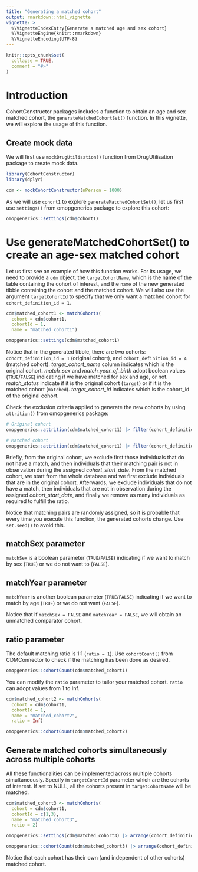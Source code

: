 ```yaml
---
title: "Generating a matched cohort"
output: rmarkdown::html_vignette
vignette: >
  %\VignetteIndexEntry{Generate a matched age and sex cohort}
  %\VignetteEngine{knitr::rmarkdown}
  %\VignetteEncoding{UTF-8}
---
```


```r
knitr::opts_chunk$set(
  collapse = TRUE,
  comment = "#>"
)
```

# Introduction
CohortConstructor packages includes a function to obtain an age and sex matched cohort, the `generateMatchedCohortSet()` function. In this vignette, we will explore the usage of this function.

## Create mock data
We will first use `mockDrugUtilisation()` function from DrugUtilisation package to create mock data.

```r
library(CohortConstructor)
library(dplyr)

cdm <- mockCohortConstructor(nPerson = 1000)
```

As we will use `cohort1` to explore `generateMatchedCohortSet()`, let us first use `settings()` from omopgenerics package to explore this cohort:

```r
omopgenerics::settings(cdm$cohort1)
```

# Use generateMatchedCohortSet() to create an age-sex matched cohort
Let us first see an example of how this function works. For its usage, we need to provide a `cdm` object, the `targetCohortName`, which is the name of the table containing the cohort of interest, and the `name` of the new generated tibble containing the cohort and the matched cohort. We will also use the argument `targetCohortId` to specify that we only want a matched cohort for `cohort_definition_id = 1`.

```r
cdm$matched_cohort1 <- matchCohorts(
  cohort = cdm$cohort1,
  cohortId = 1,
  name = "matched_cohort1")

omopgenerics::settings(cdm$matched_cohort1)
```
Notice that in the generated tibble, there are two cohorts: `cohort_definition_id = 1` (original cohort), and `cohort_definition_id = 4` (matched cohort). *target_cohort_name* column indicates which is the original cohort. *match_sex* and *match_year_of_birth* adopt boolean values (`TRUE`/`FALSE`) indicating if we have matched for sex and age, or not. *match_status* indicate if it is the original cohort (`target`) or if it is the matched cohort (`matched`). *target_cohort_id* indicates which is the cohort_id of the original cohort.

Check the exclusion criteria applied to generate the new cohorts by using `attrition()` from omopgenerics package:
```r
# Original cohort
omopgenerics::attrition(cdm$matched_cohort1) |> filter(cohort_definition_id == 1)

# Matched cohort
omopgenerics::attrition(cdm$matched_cohort1) |> filter(cohort_definition_id == 4)
```
Briefly, from the original cohort, we exclude first those individuals that do not have a match, and then individuals that their matching pair is not in observation during the assigned *cohort_start_date*. From the matched cohort, we start from the whole database and we first exclude individuals that are in the original cohort. Afterwards, we exclude individuals that do not have a match, then individuals that are not in observation during the assigned *cohort_start_date*, and finally we remove as many individuals as required to fulfill the ratio.

Notice that matching pairs are randomly assigned, so it is probable that every time you execute this function, the generated cohorts change. Use `set.seed()` to avoid this. 

## matchSex parameter
`matchSex` is a boolean parameter (`TRUE`/`FALSE`) indicating if we want to match by sex (`TRUE`) or we do not want to (`FALSE`). 

## matchYear parameter
`matchYear` is another boolean parameter (`TRUE`/`FALSE`) indicating if we want to match by age (`TRUE`) or we do not want (`FALSE`).

Notice that if `matchSex = FALSE` and `matchYear = FALSE`, we will obtain an unmatched comparator cohort.

## ratio parameter
The default matching ratio is 1:1 (`ratio = 1`). Use `cohortCount()` from CDMConnector to check if the matching has been done as desired.

```r
omopgenerics::cohortCount(cdm$matched_cohort1)
```

You can modify the `ratio` parameter to tailor your matched cohort. `ratio` can adopt values from 1 to Inf.

```r
cdm$matched_cohort2 <- matchCohorts(
  cohort = cdm$cohort1,
  cohortId = 1,
  name = "matched_cohort2",
  ratio = Inf)

omopgenerics::cohortCount(cdm$matched_cohort2)
```

## Generate matched cohorts simultaneously across multiple cohorts
All these functionalities can be implemented across multiple cohorts simultaneously. Specify in `targetCohortId` parameter which are the cohorts of interest. If set to NULL, all the cohorts present in `targetCohortName` will be matched. 

```r
cdm$matched_cohort3 <- matchCohorts(
  cohort = cdm$cohort1,
  cohortId = c(1,3),
  name = "matched_cohort3",
  ratio = 2)

omopgenerics::settings(cdm$matched_cohort3) |> arrange(cohort_definition_id)

omopgenerics::cohortCount(cdm$matched_cohort3) |> arrange(cohort_definition_id)
```

Notice that each cohort has their own (and independent of other cohorts) matched cohort. 
